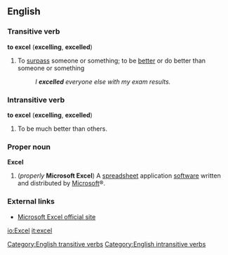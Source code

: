 ==English==
===Transitive verb===
'''to excel''' ('''excelling''', '''excelled''')

#To [[surpass]] someone or something; to be [[better]] or do better than someone or something
#:''I '''excelled''' everyone else with my exam results.''

===Intransitive verb===
'''to excel''' ('''excelling''', '''excelled''')

#To be much better than others.

===Proper noun===
{{wikipedia2|Microsoft Excel}}
'''Excel'''
#(''properly'' '''Microsoft Excel''') A [[spreadsheet]] application [[software]] written and distributed by [[w:Microsoft|Microsoft]]&reg;.

===External links===
*[http://office.microsoft.com/en-us/FX010858001033.aspx Microsoft Excel official site]

[[Category:English transitive verbs]]
[[Category:English intransitive verbs]]

[[io:Excel]]
[[it:excel]]